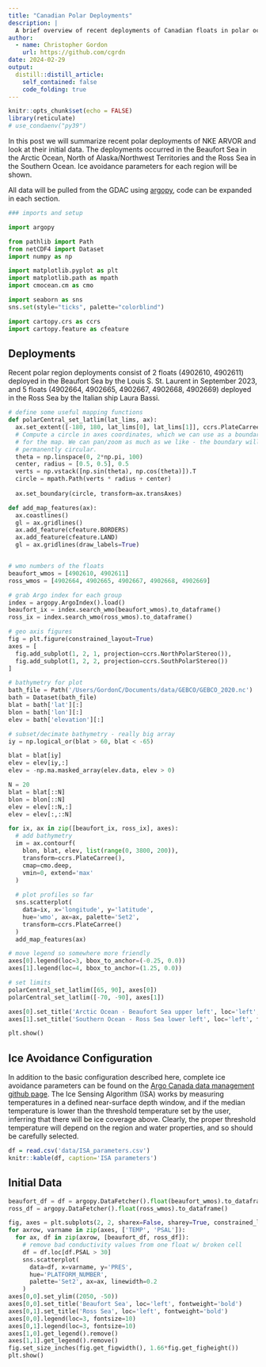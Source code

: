 ```yaml
---
title: "Canadian Polar Deployments"
description: |
  A brief overview of recent deployments of Canadian floats in polar oceans.
author:
  - name: Christopher Gordon
    url: https://github.com/cgrdn
date: 2024-02-29
output:
  distill::distill_article:
    self_contained: false
    code_folding: true
---
```



```r
knitr::opts_chunk$set(echo = FALSE)
library(reticulate)
# use_condaenv("py39")
```

In this post we will summarize recent polar deployments of NKE ARVOR and look at their initial data. The deployments occurred in the Beaufort Sea in the Arctic Ocean, North of Alaska/Northwest Territories and the Ross Sea in the Southern Ocean. Ice avoidance parameters for each region will be shown. 

All data will be pulled from the GDAC using [argopy](https://argopy.readthedocs.io/en/latest/index.html), code can be expanded in each section.

```python
### imports and setup

import argopy

from pathlib import Path
from netCDF4 import Dataset
import numpy as np

import matplotlib.pyplot as plt
import matplotlib.path as mpath
import cmocean.cm as cmo

import seaborn as sns
sns.set(style="ticks", palette="colorblind")

import cartopy.crs as ccrs
import cartopy.feature as cfeature
```

## Deployments

Recent polar region deployments consist of 2 floats (4902610, 4902611) deployed in the Beaufort Sea by the Louis S. St. Laurent in September 2023, and 5 floats (4902664, 4902665, 4902667, 4902668, 4902669) deployed in the Ross Sea by the Italian ship Laura Bassi. 

```python

# define some useful mapping functions
def polarCentral_set_latlim(lat_lims, ax):
  ax.set_extent([-180, 180, lat_lims[0], lat_lims[1]], ccrs.PlateCarree())
  # Compute a circle in axes coordinates, which we can use as a boundary
  # for the map. We can pan/zoom as much as we like - the boundary will be
  # permanently circular.
  theta = np.linspace(0, 2*np.pi, 100)
  center, radius = [0.5, 0.5], 0.5
  verts = np.vstack([np.sin(theta), np.cos(theta)]).T
  circle = mpath.Path(verts * radius + center)
  
  ax.set_boundary(circle, transform=ax.transAxes)

def add_map_features(ax):
  ax.coastlines()
  gl = ax.gridlines()
  ax.add_feature(cfeature.BORDERS)
  ax.add_feature(cfeature.LAND)
  gl = ax.gridlines(draw_labels=True)


# wmo numbers of the floats
beaufort_wmos = [4902610, 4902611]
ross_wmos = [4902664, 4902665, 4902667, 4902668, 4902669]

# grab Argo index for each group
index = argopy.ArgoIndex().load()
beaufort_ix = index.search_wmo(beaufort_wmos).to_dataframe()
ross_ix = index.search_wmo(ross_wmos).to_dataframe()

# geo axis figures
fig = plt.figure(constrained_layout=True)
axes = [
  fig.add_subplot(1, 2, 1, projection=ccrs.NorthPolarStereo()),
  fig.add_subplot(1, 2, 2, projection=ccrs.SouthPolarStereo())
]

# bathymetry for plot
bath_file = Path('/Users/GordonC/Documents/data/GEBCO/GEBCO_2020.nc')
bath = Dataset(bath_file)
blat = bath['lat'][:]
blon = bath['lon'][:]
elev = bath['elevation'][:]

# subset/decimate bathymetry - really big array
iy = np.logical_or(blat > 60, blat < -65)

blat = blat[iy]
elev = elev[iy,:]
elev = -np.ma.masked_array(elev.data, elev > 0)

N = 20
blat = blat[::N]
blon = blon[::N]
elev = elev[::N,:]
elev = elev[:,::N]

for ix, ax in zip([beaufort_ix, ross_ix], axes):
  # add bathymetry
  im = ax.contourf(
    blon, blat, elev, list(range(0, 3800, 200)),
    transform=ccrs.PlateCarree(),
    cmap=cmo.deep,
    vmin=0, extend='max'
  )
  
  # plot profiles so far
  sns.scatterplot(
    data=ix, x='longitude', y='latitude', 
    hue='wmo', ax=ax, palette='Set2',
    transform=ccrs.PlateCarree()
  )
  add_map_features(ax)

# move legend so somewhere more friendly
axes[0].legend(loc=3, bbox_to_anchor=(-0.25, 0.0))
axes[1].legend(loc=4, bbox_to_anchor=(1.25, 0.0))

# set limits
polarCentral_set_latlim([65, 90], axes[0])
polarCentral_set_latlim([-70, -90], axes[1])

axes[0].set_title('Arctic Ocean - Beaufort Sea upper left', loc='left', fontsize=8, fontweight='bold')
axes[1].set_title('Southern Ocean - Ross Sea lower left', loc='left', fontsize=8, fontweight='bold')

plt.show()
```

## Ice Avoidance Configuration

In addition to the basic configuration described here, complete ice avoidance parameters can be found on the [Argo Canada data management github page](https://github.com/ArgoCanada/argo-dm/tree/main/float-programming/ISA_configs). The Ice Sensing Algorithm (ISA) works by measuring temperatures in a defined near-surface depth window, and if the median temperature is lower than the threshold temperature set by the user, inferring that there will be ice coverage above. Clearly, the proper threshold temperature will depend on the region and water properties, and so should be carefully selected. 

```r
df = read.csv('data/ISA_parameters.csv')
knitr::kable(df, caption='ISA parameters')
```

## Initial Data

```python
beaufort_df = df = argopy.DataFetcher().float(beaufort_wmos).to_dataframe()
ross_df = argopy.DataFetcher().float(ross_wmos).to_dataframe()

fig, axes = plt.subplots(2, 2, sharex=False, sharey=True, constrained_layout=True)
for axrow, varname in zip(axes, ['TEMP', 'PSAL']):
  for ax, df in zip(axrow, [beaufort_df, ross_df]):
    # remove bad conductivity values from one float w/ broken cell
    df = df.loc[df.PSAL > 30]
    sns.scatterplot(
      data=df, x=varname, y='PRES', 
      hue='PLATFORM_NUMBER', 
      palette='Set2', ax=ax, linewidth=0.2
    )
axes[0,0].set_ylim((2050, -50))
axes[0,0].set_title('Beaufort Sea', loc='left', fontweight='bold')
axes[0,1].set_title('Ross Sea', loc='left', fontweight='bold')
axes[0,0].legend(loc=3, fontsize=10)
axes[0,1].legend(loc=3, fontsize=10)
axes[1,0].get_legend().remove()
axes[1,1].get_legend().remove()
fig.set_size_inches(fig.get_figwidth(), 1.66*fig.get_figheight())
plt.show()
```
